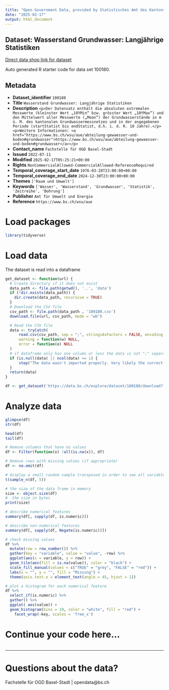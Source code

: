 ```yaml
---
title: "Open Government Data, provided by Statistisches Amt des Kantons Basel-Stadt - Fachstelle OGD"
date: "2025-02-17"
output: html_document
---
```


## Dataset: Wasserstand Grundwasser: Langjährige Statistiken

[Direct data shop link for dataset](https://data.bs.ch/explore/dataset/100180)

Auto generated R starter code for data set 100180.

## Metadata

- **Dataset_identifier** `100180`
- **Title** `Wasserstand Grundwasser: Langjährige Statistiken`
- **Description** `<p>Der Datensatz enthält die absoluten extremalen Messwerte (kleinster Wert „10YMin“ bzw. grösster Wert „10YMax“) und den Mittelwert aller Messwerte („Mean“) der Grundwasserstände in m ü. M. des kantonalen Grundwassermessnetzes und in der angegebenen Periode (startStatist bis endStatist, d.h. i. d. R. 10 Jahre).</p><p>Weitere Informationen: <a href="https://www.bs.ch/wsu/aue/abteilung-gewaesser-und-boden#grundwasser">https://www.bs.ch/wsu/aue/abteilung-gewaesser-und-boden#grundwasser</a></p>`
- **Contact_name** `Fachstelle für OGD Basel-Stadt`
- **Issued** `2022-07-11`
- **Modified** `2025-02-17T05:25:21+00:00`
- **Rights** `NonCommercialAllowed-CommercialAllowed-ReferenceRequired`
- **Temporal_coverage_start_date** `1976-03-28T23:00:00+00:00`
- **Temporal_coverage_end_date** `2024-12-30T23:00:00+00:00`
- **Themes** `['Raum und Umwelt']`
- **Keywords** `['Wasser', 'Wasserstand', 'Grundwasser', 'Statistik', 'Zeitreihe', 'Bohrung']`
- **Publisher** `Amt für Umwelt und Energie`
- **Reference** `https://www.bs.ch/wsu/aue`


# Load packages

```r

library(tidyverse)
```

# Load data

The dataset is read into a dataframe

```r
get_dataset <- function(url) {
  # Create directory if it does not exist
  data_path <- file.path(getwd(), '..', 'data')
  if (!dir.exists(data_path)) {
    dir.create(data_path, recursive = TRUE)
  }
  # Download the CSV file
  csv_path <- file.path(data_path , '100180.csv')
  download.file(url, csv_path, mode = "wb")

  # Read the CSV file
  data <- tryCatch(
      read.csv(csv_path, sep = ";", stringsAsFactors = FALSE, encoding = "UTF-8"),
      warning = function(w) NULL,
      error = function(e) NULL
  )
  # if dataframe only has one column or less the data is not ";" separated
  if (is.null(data) || ncol(data) <= 1) {
      stop("The data wasn't imported properly. Very likely the correct separator couldn't be found.\nPlease check the dataset manually and adjust the code.")
  }
  return(data)
}
```

```r

df <- get_dataset('https://data.bs.ch/explore/dataset/100180/download?format=csv&timezone=Europe%2FZurich')

```

# Analyze data

```r

glimpse(df)
str(df)

head(df)
tail(df)

```

```r
# Remove columns that have no values
df <- Filter(function(x) !all(is.na(x)), df)

# Remove rows with missing values (if appropriate)
df <- na.omit(df)
```

```r
# display a small random sample transposed in order to see all variables
t(sample_n(df, 5))
```

```r
# the size of the data frame in memory
size <- object.size(df)
#  the size in bytes
print(size)
```

```r
# describe numerical features
summary(df[, sapply(df, is.numeric)])
```

```r
# describe non-numerical features
summary(df[, sapply(df, Negate(is.numeric))])
```

```r
# check missing values
df %>%
  mutate(row = row_number()) %>%
  gather(key = "variable", value = "value", -row) %>%
  ggplot(aes(x = variable, y = row)) +
  geom_tile(aes(fill = is.na(value)), color = "black") +
  scale_fill_manual(values = c("TRUE" = "grey", "FALSE" = "red")) +
  labs(x = "", y = "", fill = "Missing") +
  theme(axis.text.x = element_text(angle = 45, hjust = 1))
```

```r
# plot a histogram for each numerical feature
df %>%
  select_if(is.numeric) %>%
  gather() %>%
  ggplot( aes(value)) +
  geom_histogram(bins = 10, color = "white", fill = "red") +
    facet_wrap(~key, scales = 'free_x')
```

# Continue your code here...

```r

```
------------------------------------------------------------------------

# Questions about the data?

Fachstelle für OGD Basel-Stadt | opendata@bs.ch
